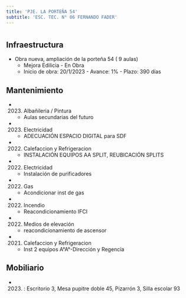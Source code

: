 ```yaml
---
title: 'PJE. LA PORTEÑA 54'
subtitle: 'ESC. TEC. N° 06 FERNANDO FADER'
---
```


#
## Infraestructura

* Obra nueva, ampliación de la porteña 54  ( 9 aulas) 
    + Mejora Edilicia - En Obra 
    + Inicio de obra: 20/1/2023 - Avance: 1% - Plazo: 390 días 






## Mantenimiento

*  (2023) Albañileria / Pintura 
    + Aulas secundarias del futuro

*  (2023) Electricidad 
    + ADECUACIÓN ESPACIO DIGITAL para SDF

*  (2022) Calefaccion y Refrigeracion 
    + INSTALACIÓN EQUIPOS AA SPLIT, REUBICACIÓN SPLITS

*  (2022) Electricidad 
    + Instalación de purificadores

*  (2022) Gas 
    + Acondicionar inst de gas

*  (2022) Incendio 
    + Reacondicionamiento IFCI

*  (2022) Medios de elevación 
    + reacondicionamiento de ascensor

*  (2021) Calefaccion y Refrigeracion 
    + Inst 2 equipos A°A°-Dirección y Regencia





## Mobiliario

*  (2023) : Escritorio 3, Mesa pupitre doble 45, Pizarrón 3, Silla escolar 93 



